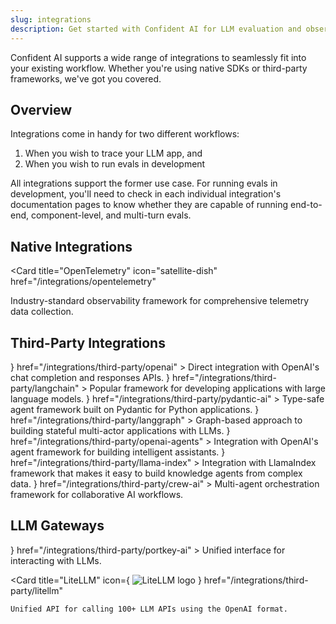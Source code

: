 ```yaml
---
slug: integrations
description: Get started with Confident AI for LLM evaluation and observability
---
```


Confident AI supports a wide range of integrations to seamlessly fit into your existing workflow. Whether you're using native SDKs or third-party frameworks, we've got you covered.

## Overview

Integrations come in handy for two different workflows:

1. When you wish to trace your LLM app, and
2. When you wish to run evals in development

All integrations support the former use case. For running evals in development, you'll need to check in each individual integration's documentation pages to know whether they are capable of running end-to-end, component-level, and multi-turn evals.

## Native Integrations

<Card
  title="OpenTelemetry"
  icon="satellite-dish"
  href="/integrations/opentelemetry"
>
  Industry-standard observability framework for comprehensive telemetry data
  collection.
</Card>

## Third-Party Integrations

<CardGroup cols={2}>
  <Card
    title="OpenAI"
    icon={
      <img
        src="https://www.svgrepo.com/show/306500/openai.svg"
        alt="OpenAI logo"
      />
    }
    href="/integrations/third-party/openai"
  >
    Direct integration with OpenAI's chat completion and responses APIs.
  </Card>
  <Card
    title="LangChain"
    icon={
      <img
        src="https://logo.svgcdn.com/s/langchain-dark-8x.png"
        alt="LangChain logo"
      />
    }
    href="/integrations/third-party/langchain"
  >
    Popular framework for developing applications with large language models.
  </Card>
  <Card
    title="Pydantic AI"
    icon={
      <img
        src="https://assets.streamlinehq.com/image/private/w_300,h_300,ar_1/f_auto/v1/icons/logos/pydantic-srs7pxjs9skodrjb64x86f.png/pydantic-ae96ag6mv67bf6hz5726v8.png?_a=DATAg1AAZAA0"
        alt="Pydantic AI logo"
      />
    }
    href="/integrations/third-party/pydantic-ai"
  >
    Type-safe agent framework built on Pydantic for Python applications.
  </Card>
  <Card
    title="LangGraph"
    icon={
      <img
        src="https://registry.npmmirror.com/@lobehub/icons-static-png/latest/files/light/langgraph.png"
        alt="LangGraph logo"
      />
    }
    href="/integrations/third-party/langgraph"
  >
    Graph-based approach to building stateful multi-actor applications with
    LLMs.
  </Card>
  <Card
    title="OpenAI Agents"
    icon={
      <img
        src="https://www.svgrepo.com/show/306500/openai.svg"
        alt="OpenAI logo"
      />
    }
    href="/integrations/third-party/openai-agents"
  >
    Integration with OpenAI's agent framework for building intelligent
    assistants.
  </Card>
  <Card
    title="LlamaIndex"
    icon={
      <img
        src="https://registry.npmmirror.com/@lobehub/icons-static-png/latest/files/light/llamaindex.png"
        alt="LlamaIndex logo"
      />
    }
    href="/integrations/third-party/llama-index"
  >
    Integration with LlamaIndex framework that makes it easy to build knowledge
    agents from complex data.
  </Card>
  <Card
    title="Crew AI"
    icon={
      <img
        src="https://registry.npmmirror.com/@lobehub/icons-static-png/latest/files/light/crewai.png"
        alt="Crew AI logo"
      />
    }
    href="/integrations/third-party/crew-ai"
  >
    Multi-agent orchestration framework for collaborative AI workflows.
  </Card>
</CardGroup>

## LLM Gateways
<CardGroup cols={2}>
  <Card
    title="Portkey"
    icon={
      <img
        src=""
        alt="Portkey logo"
      />
    }
    href="/integrations/third-party/portkey-ai"
  >
    Unified interface for interacting with LLMs.
  </Card>

  <Card
    title="LiteLLM"
    icon={
      <img
        src="https://thumb.ac-illust.com/42/425e87b240c970dfc92bfb0252ea7e52_t.jpeg"
        alt="LiteLLM logo"
      />
    }
    href="/integrations/third-party/litellm"
  >
    Unified API for calling 100+ LLM APIs using the OpenAI format.
  </Card>
</CardGroup>
